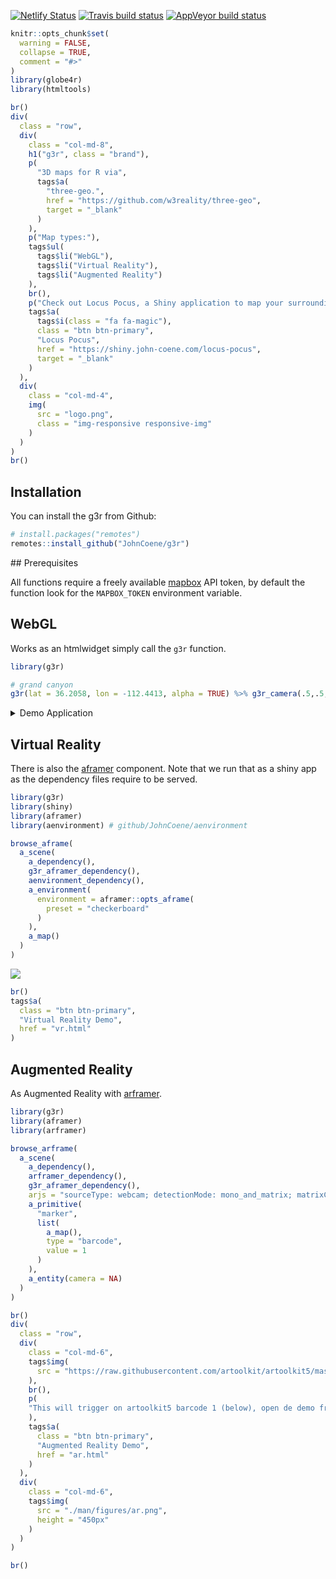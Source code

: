 <!-- badges: start -->
[![Netlify Status](https://api.netlify.com/api/v1/badges/73ec6fdc-8da9-4b43-a361-f8ac7d5c9441/deploy-status)](https://app.netlify.com/sites/g3r/deploys)
[![Travis build status](https://travis-ci.org/JohnCoene/g3r.svg?branch=master)](https://travis-ci.org/JohnCoene/g3r)
[![AppVeyor build status](https://ci.appveyor.com/api/projects/status/github/JohnCoene/g3r?branch=master&svg=true)](https://ci.appveyor.com/project/JohnCoene/g3r)
<!-- badges: end -->

```r
knitr::opts_chunk$set(
  warning = FALSE,
  collapse = TRUE,
  comment = "#>"
)
library(globe4r)
library(htmltools)
```

```r
br()
div(
  class = "row",
  div(
    class = "col-md-8",
    h1("g3r", class = "brand"),
    p(
      "3D maps for R via",
      tags$a(
        "three-geo.", 
        href = "https://github.com/w3reality/three-geo", 
        target = "_blank"
      )
    ),
    p("Map types:"),
    tags$ul(
      tags$li("WebGL"),
      tags$li("Virtual Reality"),
      tags$li("Augmented Reality")
    ),
    br(),
    p("Check out Locus Pocus, a Shiny application to map your surroundings."),
    tags$a(
      tags$i(class = "fa fa-magic"),
      class = "btn btn-primary",
      "Locus Pocus",
      href = "https://shiny.john-coene.com/locus-pocus",
      target = "_blank"
    )
  ),
  div(
    class = "col-md-4",
    img(
      src = "logo.png",
      class = "img-responsive responsive-img"
    )
  )
)
br()
```

## Installation

You can install the g3r from Github:

```r
# install.packages("remotes")
remotes::install_github("JohnCoene/g3r")
```

## Prerequisites

All functions require a freely available [mapbox](https://www.mapbox.com/) API token, by default the function look for the `MAPBOX_TOKEN` environment variable.

## WebGL

Works as an htmlwidget simply call the `g3r` function.

```r
library(g3r)

# grand canyon
g3r(lat = 36.2058, lon = -112.4413, alpha = TRUE) %>% g3r_camera(.5,.5,1)
```

<details>
<summary>Demo Application</summary>
<p>
```r
g3r::g3r_demo()
```
</p>
</details>

## Virtual Reality

There is also the [aframer](https://aframer.john-coene.com/) component. Note that we run that as a shiny app as the dependency files require to be served.

```r
library(g3r)
library(shiny)
library(aframer)
library(aenvironment) # github/JohnCoene/aenvironment

browse_aframe(
  a_scene(
    a_dependency(),
    g3r_aframer_dependency(),
    aenvironment_dependency(),
    a_environment(
      environment = aframer::opts_aframe(
        preset = "checkerboard"
      )
    ),
    a_map()
  )
)
```

![](./man/figures/vr.jpg)

```r
br()
tags$a(
  class = "btn btn-primary",
  "Virtual Reality Demo",
  href = "vr.html"
)
```

## Augmented Reality

As Augmented Reality with [arframer](https://arframer.john-coene.com/).

```r
library(g3r)
library(aframer)
library(arframer)

browse_arframe(
  a_scene(
    a_dependency(),
    arframer_dependency(),
    g3r_aframer_dependency(),
    arjs = "sourceType: webcam; detectionMode: mono_and_matrix; matrixCodeType: 3x3; debugUIEnabled: false;",
    a_primitive(
      "marker",
      list(
        a_map(),
        type = "barcode",
        value = 1
      )
    ),
    a_entity(camera = NA)
  )
)
```

```r
br()
div(
  class = "row",
  div(
    class = "col-md-6",
    tags$img(
      src = "https://raw.githubusercontent.com/artoolkit/artoolkit5/master/doc/patterns/Matrix%20code%203x3%20(72dpi)/1.png"
    ),
    br(),
    p(
    "This will trigger on artoolkit5 barcode 1 (below), open de demo from your mobile and point your camera at it (if you're on iPhone make sure you use Safari)."
    ),
    tags$a(
      class = "btn btn-primary",
      "Augmented Reality Demo",
      href = "ar.html"
    )
  ),
  div(
    class = "col-md-6",
    tags$img(
      src = "./man/figures/ar.png",
      height = "450px"
    )
  )
)

br()
```